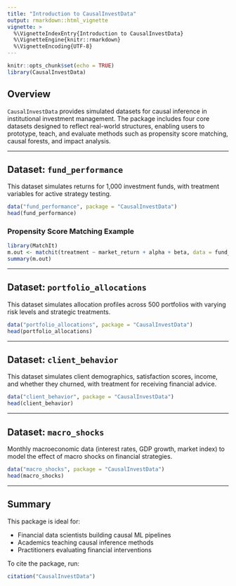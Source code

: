 ```yaml
---
title: "Introduction to CausalInvestData"
output: rmarkdown::html_vignette
vignette: >
  %\VignetteIndexEntry{Introduction to CausalInvestData}
  %\VignetteEngine{knitr::rmarkdown}
  %\VignetteEncoding{UTF-8}
---
```


```r
knitr::opts_chunk$set(echo = TRUE)
library(CausalInvestData)
```

## Overview

`CausalInvestData` provides simulated datasets for causal inference in institutional investment management. The package includes four core datasets designed to reflect real-world structures, enabling users to prototype, teach, and evaluate methods such as propensity score matching, causal forests, and impact analysis.

---

## Dataset: `fund_performance`

This dataset simulates returns for 1,000 investment funds, with treatment variables for active strategy testing.

```r
data("fund_performance", package = "CausalInvestData")
head(fund_performance)
```

### Propensity Score Matching Example

```r
library(MatchIt)
m.out <- matchit(treatment ~ market_return + alpha + beta, data = fund_performance)
summary(m.out)
```

---

## Dataset: `portfolio_allocations`

This dataset simulates allocation profiles across 500 portfolios with varying risk levels and strategic treatments.

```r
data("portfolio_allocations", package = "CausalInvestData")
head(portfolio_allocations)
```

---

## Dataset: `client_behavior`

This dataset simulates client demographics, satisfaction scores, income, and whether they churned, with treatment for receiving financial advice.

```r
data("client_behavior", package = "CausalInvestData")
head(client_behavior)
```

---

## Dataset: `macro_shocks`

Monthly macroeconomic data (interest rates, GDP growth, market index) to model the effect of macro shocks on financial strategies.

```r
data("macro_shocks", package = "CausalInvestData")
head(macro_shocks)
```

---

## Summary

This package is ideal for:

- Financial data scientists building causal ML pipelines
- Academics teaching causal inference methods
- Practitioners evaluating financial interventions

To cite the package, run:

```r
citation("CausalInvestData")
```
